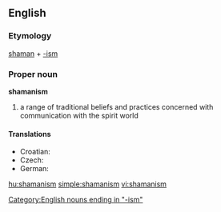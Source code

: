 {{wikipedia}}
==English==
===Etymology===
[[shaman]] + [[-ism]]

===Proper noun===
'''shamanism'''

# a range of traditional beliefs and practices concerned with communication with the spirit world

====Translations====
* Croatian: {{t-|hr|šamanizam|m}}
* Czech: {{t|cs|šamanismus|m}}
* German: {{t+|de|Schamanismus|m}}

[[Category:English nouns ending in "-ism"]]

[[hu:shamanism]]
[[simple:shamanism]]
[[vi:shamanism]]